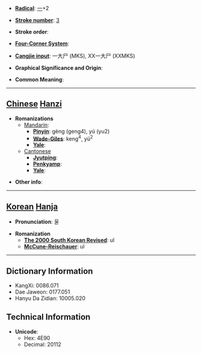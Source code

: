 * '''[[Wiktionary:Chinese radical index| Radical]]''': [[Wiktionary:Chinese radical index 一|一]]+2

* '''[[Wiktionary:Chinese total strokes index|Stroke number]]''': [[Wiktionary:Chinese total strokes index 3|3]]

* '''Stroke order''': 

* '''[[Wiktionary:Chinese four corner index|Four-Corner System]]''': 

* '''[[Wiktionary:Chinese Cangjie index|Cangjie input]]''': 一大尸 (MKS), XX一大尸 (XXMKS)

* '''Graphical Significance and Origin''': 

* '''Common Meaning''': 

----

== [[Chinese]] [[Hanzi]] ==

* '''Romanizations'''
** [[Mandarin]]:
*** '''[[Pinyin]]''': gèng (geng4), yú (yu2)
*** '''[[Wade-Giles]]''': keng<sup>4</sup>, yü<sup>2</sup>
*** '''[[Yale]]''': 
**[[Cantonese]]
***'''[[Jyutping]]''':
***'''[[Penkyamp]]''': 
***'''[[Yale]]''': 

* '''Other info''': 

----

== [[Korean]] [[Hanja]] ==

* '''Pronunciation''': 울

* '''Romanization'''
** '''[[The 2000 South Korean Revised Romanization|The 2000 South Korean Revised]]''': ul
** '''[[McCune-Reischauer]]''': ul

----

== Dictionary Information ==

* KangXi: 0086.071
* Dae Jaweon: 0177.051
* Hanyu Da Zidian: 10005.020

== Technical Information ==

* '''Unicode''':
** Hex: 4E90
** Decimal: 20112